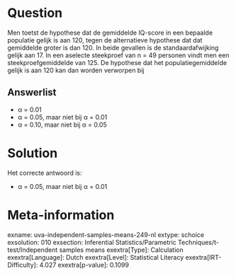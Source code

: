 Question
========

Men toetst de hypothese dat de gemiddelde IQ-score in een bepaalde
populatie gelijk is aan 120, tegen de alternatieve hypothese dat dat
gemiddelde groter is dan 120. In beide gevallen is de standaardafwijking
gelijk aan 17. In een aselecte steekproef van n = 49 personen vindt men
een steekproefgemiddelde van 125. De hypothese dat het
populatiegemiddelde gelijk is aan 120 kan dan worden verworpen bij


Answerlist
----------

* α = 0.01
* α = 0.05, maar niet bij α = 0.01
* α = 0.10, maar niet bij α = 0.05

Solution
========

Het correcte antwoord is: 

* α = 0.05, maar niet bij α = 0.01

Meta-information
================
exname: uva-independent-samples-means-249-nl
extype: schoice
exsolution: 010
exsection: Inferential Statistics/Parametric Techniques/t-test/Independent samples means
exextra[Type]: Calculation
exextra[Language]: Dutch
exextra[Level]: Statistical Literacy
exextra[IRT-Difficulty]: 4.027
exextra[p-value]: 0.1099

